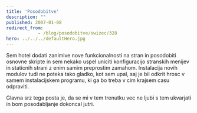 ```yaml
---
title: 'Posodobitve'
description: ""
published: 2007-01-08
redirect_from: 
            - /blog/posodobitve/swizec/328
hero: ../../../defaultHero.jpg
---
```


Sem hotel dodati zanimive nove funkcionalnosti na stran in posodobiti osnovne skripte in sem nekako uspel uniciti konfiguracijo stranskih menijev in staticnih strani z enim samim preprostim zamahom. Instalacija novih modulov tudi ne poteka tako gladko, kot sem upal, saj je bil odkrit hrosc v samem instalacijskem programu, ki ga bo treba v cim krajsem casu odpraviti.

Glavna srz tega posta je, da se mi v tem trenutku vec ne ljubi s tem ukvarjati in bom posodabljanje dokoncal jutri.
